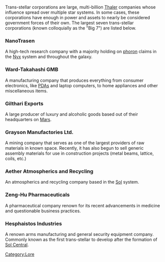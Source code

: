 Trans-stellar corporations are large, multi-billion [[Thaler]] companies whose influence spread over multiple star systems. In some cases, these corporations have enough in power and assets to nearly be considered government forces of their own. The largest seven trans-stellar corporations (known colloquially as the "Big 7") are listed below.

=== NanoTrasen ===
{{Main|NanoTrasen}}
A high-tech research company with a majority holding on [[Phoron|phoron]] claims in the [[Nyx]] system and throughout the galaxy.

=== Ward-Takahashi GMB ===
{{Main|Ward-Takahashi GMB}}
A manufacturing company that produces everything from consumer electronics, like [[PDA]]s and laptop computers, to home appliances and other miscellaneous items.

=== Gilthari Exports ===
{{Main|Gilthari Exports}}
A large producer of luxury and alcoholic goods based out of their headquarters on [[Mars]].

=== Grayson Manufactories Ltd. ===
{{Main|Grayson Manufactories Ltd.}}
A mining company that serves as one of the largest providers of raw materials in known space. Recently, it has also begun to sell generic assembly materials for use in construction projects (metal beams, lattice, coils, etc.)

=== Aether Atmospherics and Recycling ===
{{Main|Aether Atmospherics and Recycling}}
An atmospherics and recycling company based in the [[Sol]] system.

=== Zeng-Hu Pharmaceuticals ===
{{Main|Zeng-Hu Pharmaceuticals}}
A pharmaceutical company renown for its recent advancements in medicine and questionable business practices.

=== Hesphaistos Industries ===
{{Main|Hesphaistos Industries}}
A renown arms manufacturing and general security equipment company. Commonly known as the first trans-stellar to develop after the formation of [[Sol Central]].

[[Category:Lore]]